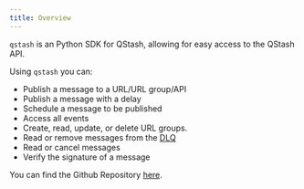 ---
title: Overview
---

`qstash` is an Python SDK for QStash, allowing for easy access to the QStash API.

Using `qstash` you can:

- Publish a message to a URL/URL group/API
- Publish a message with a delay
- Schedule a message to be published
- Access all events
- Create, read, update, or delete URL groups.
- Read or remove messages from the [DLQ](/qstash/features/dlq)
- Read or cancel messages
- Verify the signature of a message

You can find the Github Repository [here](https://github.com/upstash/qstash-py).
